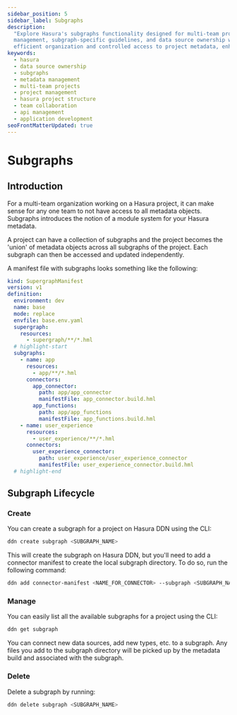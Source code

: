 ```yaml
---
sidebar_position: 5
sidebar_label: Subgraphs
description:
  "Explore Hasura's subgraphs functionality designed for multi-team projects. Understand the process of metadata object
  management, subgraph-specific guidelines, and data source ownership within Hasura. Discover how subgraphs facilitate
  efficient organization and controlled access to project metadata, enhancing team collaboration on Hasura projects."
keywords:
  - hasura
  - data source ownership
  - subgraphs
  - metadata management
  - multi-team projects
  - project management
  - hasura project structure
  - team collaboration
  - api management
  - application development
seoFrontMatterUpdated: true
---
```


# Subgraphs

## Introduction

For a multi-team organization working on a Hasura project, it can make sense for any one team to not have access to all
metadata objects. Subgraphs introduces the notion of a module system for your Hasura metadata.

A project can have a collection of subgraphs and the project becomes the 'union' of metadata objects across all
subgraphs of the project. Each subgraph can then be accessed and updated independently.

A manifest file with subgraphs looks something like the following:

```yaml
kind: SupergraphManifest
version: v1
definition:
  environment: dev
  name: base
  mode: replace
  envfile: base.env.yaml
  supergraph:
    resources:
      - supergraph/**/*.hml
  # highlight-start
  subgraphs:
    - name: app
      resources:
        - app/**/*.hml
      connectors:
        app_connector:
          path: app/app_connector
          manifestFile: app_connector.build.hml
        app_functions:
          path: app/app_functions
          manifestFile: app_functions.build.hml
    - name: user_experience
      resources:
        - user_experience/**/*.hml
      connectors:
        user_experience_connector:
          path: user_experience/user_experience_connector
          manifestFile: user_experience_connector.build.hml
  # highlight-end
```

## Subgraph Lifecycle

### Create

You can create a subgraph for a project on Hasura DDN using the CLI:

```bash
ddn create subgraph <SUBGRAPH_NAME>
```

This will create the subgraph on Hasura DDN, but you'll need to add a connector manifest to create the local subgraph
directory. To do so, run the following command:

```bash
ddn add connector-manifest <NAME_FOR_CONNECTOR> --subgraph <SUBGRAPH_NAME_FROM_PREVIOUS_STEP> --hub-connector <NAME_OF_CONNECTOR> --type <LOCAL_OR_CLOUD>
```

### Manage

You can easily list all the available subgraphs for a project using the CLI:

```bash
ddn get subgraph
```

You can connect new data sources, add new types, etc. to a subgraph. Any files you add to the subgraph directory will be
picked up by the metadata build and associated with the subgraph.

### Delete

Delete a subgraph by running:

```bash
ddn delete subgraph <SUBGRAPH_NAME>
```
